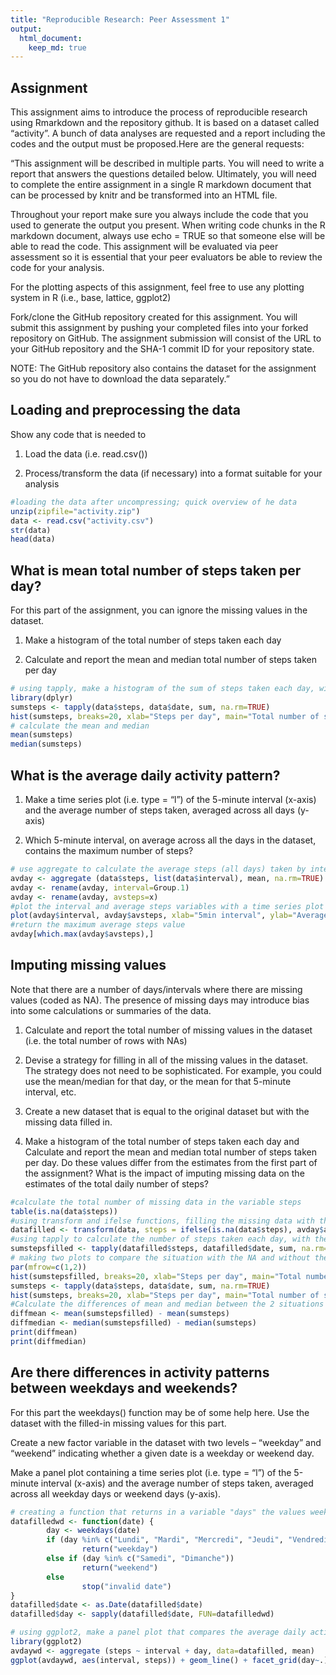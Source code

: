 ```yaml
---
title: "Reproducible Research: Peer Assessment 1"
output: 
  html_document:
    keep_md: true
---
```


## Assignment

This assignment aims to introduce the process of reproducible research using Rmarkdown and the repository github. It is based on a dataset called "activity". A bunch of data analyses are requested and a report including the codes and the output must be proposed.Here are the general requests:

"This assignment will be described in multiple parts. You will need to write a report that answers the questions detailed below. Ultimately, you will need to complete the entire assignment in a single R markdown document that can be processed by knitr and be transformed into an HTML file.

Throughout your report make sure you always include the code that you used to generate the output you present. When writing code chunks in the R markdown document, always use echo = TRUE so that someone else will be able to read the code. This assignment will be evaluated via peer assessment so it is essential that your peer evaluators be able to review the code for your analysis.

For the plotting aspects of this assignment, feel free to use any plotting system in R (i.e., base, lattice, ggplot2)

Fork/clone the GitHub repository created for this assignment. You will submit this assignment by pushing your completed files into your forked repository on GitHub. The assignment submission will consist of the URL to your GitHub repository and the SHA-1 commit ID for your repository state.

NOTE: The GitHub repository also contains the dataset for the assignment so you do not have to download the data separately."

## Loading and preprocessing the data

Show any code that is needed to

1. Load the data (i.e. read.csv())

2. Process/transform the data (if necessary) into a format suitable for your analysis

```r
#loading the data after uncompressing; quick overview of he data
unzip(zipfile="activity.zip")
data <- read.csv("activity.csv")
str(data)
head(data)
```

## What is mean total number of steps taken per day?

For this part of the assignment, you can ignore the missing values in the dataset.

1. Make a histogram of the total number of steps taken each day

2. Calculate and report the mean and median total number of steps taken per day

```r
# using tapply, make a histogram of the sum of steps taken each day, without NA
library(dplyr)
sumsteps <- tapply(data$steps, data$date, sum, na.rm=TRUE)
hist(sumsteps, breaks=20, xlab="Steps per day", main="Total number of steps per day", col=3)
# calculate the mean and median
mean(sumsteps)
median(sumsteps)
```

## What is the average daily activity pattern?

1. Make a time series plot (i.e. type = "l") of the 5-minute interval (x-axis) and the average number of steps taken, averaged across all days (y-axis)

2. Which 5-minute interval, on average across all the days in the dataset, contains the maximum number of steps?

```r
# use aggregate to calculate the average steps (all days) taken by interval; change the name of the variables 
avday <- aggregate (data$steps, list(data$interval), mean, na.rm=TRUE)
avday <- rename(avday, interval=Group.1)
avday <- rename(avday, avsteps=x)
#plot the interval and average steps variables with a time series plot
plot(avday$interval, avday$avsteps, xlab="5min interval", ylab="Average steps", main="Average daily activity pattern", col=3, type="l")
#return the maximum average steps value
avday[which.max(avday$avsteps),]
```

## Imputing missing values

Note that there are a number of days/intervals where there are missing values (coded as NA). The presence of missing days may introduce bias into some calculations or summaries of the data.

1. Calculate and report the total number of missing values in the dataset (i.e. the total number of rows with NAs)

2. Devise a strategy for filling in all of the missing values in the dataset. The strategy does not need to be sophisticated. For example, you could use the mean/median for that day, or the mean for that 5-minute interval, etc.

3. Create a new dataset that is equal to the original dataset but with the missing data filled in.

4. Make a histogram of the total number of steps taken each day and Calculate and report the mean and median total number of steps taken per day. Do these values differ from the estimates from the first part of the assignment? What is the impact of imputing missing data on the estimates of the total daily number of steps?

```r
#calculate the total number of missing data in the variable steps
table(is.na(data$steps))
#using transform and ifelse functions, filling the missing data with the average steps for this interval; using match
datafilled <- transform(data, steps = ifelse(is.na(data$steps), avday$avsteps[match(data$interval, avday$interval)], data$steps))
#using tapply to calculate the number of steps taken each day, with the new dataset datafilled
sumstepsfilled <- tapply(datafilled$steps, datafilled$date, sum, na.rm=TRUE)
# making two plots to compare the situation with the NA and without the NA
par(mfrow=c(1,2))
hist(sumstepsfilled, breaks=20, xlab="Steps per day", main="Total number of steps per day filled NA", col=2, ylim=c(0, 20))
sumsteps <- tapply(data$steps, data$date, sum, na.rm=TRUE)
hist(sumsteps, breaks=20, xlab="Steps per day", main="Total number of steps per day", col=3, ylim=c(0, 20))
#Calculate the differences of mean and median between the 2 situations
diffmean <- mean(sumstepsfilled) - mean(sumsteps)
diffmedian <- median(sumstepsfilled) - median(sumsteps)
print(diffmean)
print(diffmedian)
```

## Are there differences in activity patterns between weekdays and weekends?

For this part the weekdays() function may be of some help here. Use the dataset with the filled-in missing values for this part.

Create a new factor variable in the dataset with two levels -- "weekday" and "weekend" indicating whether a given date is a weekday or weekend day.

Make a panel plot containing a time series plot (i.e. type = "l") of the 5-minute interval (x-axis) and the average number of steps taken, averaged across all weekday days or weekend days (y-axis). 

```r
# creating a function that returns in a variable "days" the values weekday or weekend, depending on the date (days are by default in french on my laptop)
datafilledwd <- function(date) {
        day <- weekdays(date)
        if (day %in% c("Lundi", "Mardi", "Mercredi", "Jeudi", "Vendredi"))
                return("weekday")
        else if (day %in% c("Samedi", "Dimanche"))
                return("weekend")
        else
                stop("invalid date")
}
datafilled$date <- as.Date(datafilled$date)
datafilled$day <- sapply(datafilled$date, FUN=datafilledwd)

# using ggplot2, make a panel plot that compares the average daily activity between weekdays and weekends
library(ggplot2)
avdaywd <- aggregate (steps ~ interval + day, data=datafilled, mean)
ggplot(avdaywd, aes(interval, steps)) + geom_line() + facet_grid(day~.) + xlab("5min interval") + ylab ("Average steps") + ggtitle("Average daily activity pattern week vs weekends")
```



